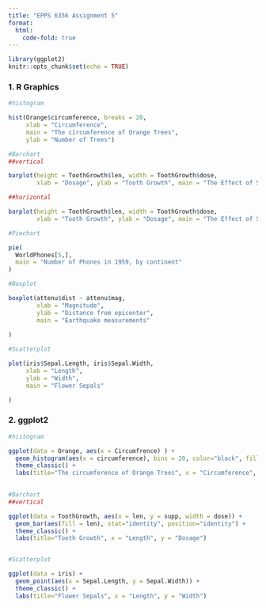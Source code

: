 ```yaml
---
title: "EPPS 6356 Assignment 5"
format:
  html:
    code-fold: true
---
```


```r
library(ggplot2)
knitr::opts_chunk$set(echo = TRUE)


```

### 1. R Graphics

```r

#histogram

hist(Orange$circumference, breaks = 20,
     xlab = "Circumference",
     main = "The circumference of Orange Trees",
     ylab = "Number of Trees")

#Barchart
##vertical

barplot(height = ToothGrowth$len, width = ToothGrowth$dose,
        xlab = "Dosage", ylab = "Tooth Growth", main = "The Effect of Suppliments on Guinea Pig Tooth Growth")

##horizontal

barplot(height = ToothGrowth$len, width = ToothGrowth$dose,
        xlab = "Tooth Growth", ylab = "Dosage", main = "The Effect of Suppliments on Guinea Pig Tooth Growth", horiz = T)

#Piechart

pie(
  WorldPhones[5,],
  main = "Number of Phones in 1959, by continent"
)

#Boxplot

boxplot(attenu$dist ~ attenu$mag,
        xlab = "Magnitude",
        ylab = "Distance from epicenter",
        main = "Earthquake measurements"
  
)

#Scatterplot

plot(iris$Sepal.Length, iris$Sepal.Width,
     xlab = "Length",
     ylab = "Width",
     main = "Flower Sepals"

)


```

### 2. ggplot2

```r

#histogram

ggplot(data = Orange, aes(x = Circumfrence) ) +
  geom_histogram(aes(x = circumference), bins = 20, color="black", fill="grey30") +
  theme_classic() +
  labs(title="The circumference of Orange Trees", x = "Circumference", y = "Number of Trees")
  

#Barchart
##vertical

ggplot(data = ToothGrowth, aes(x = len, y = supp, width = dose)) +
  geom_bar(aes(fill = len), stat="identity", position="identity") +
  theme_classic() +
  labs(title="Tooth Growth", x = "Length", y = "Dosage")


#Scatterplot

ggplot(data = iris) +
  geom_point(aes(x = Sepal.Length, y = Sepal.Width)) +
  theme_classic() +
  labs(title="Flower Sepals", x = "Length", y = "Width")






```
